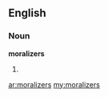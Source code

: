 ==English==
===Noun===
'''moralizers'''

#{{plural of|[[moralizer]]}}

[[ar:moralizers]]
[[my:moralizers]]